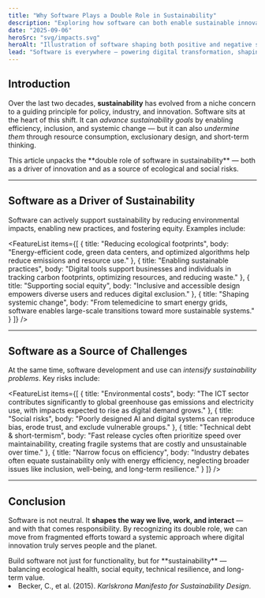 ```yaml
---
title: "Why Software Plays a Double Role in Sustainability"
description: "Exploring how software can both enable sustainable innovation and contribute to ecological and social challenges."
date: "2025-09-06"
heroSrc: "svg/impacts.svg"
heroAlt: "Illustration of software shaping both positive and negative sustainability impacts"
lead: "Software is everywhere — powering digital transformation, shaping industries, and influencing daily life. But this power comes with responsibility: software drives sustainable innovation while also creating ecological and social risks."
---
```


## Introduction

Over the last two decades, **sustainability** has evolved from a niche concern to a guiding principle for policy, industry, and innovation.
Software sits at the heart of this shift. It can *advance sustainability goals* by enabling efficiency, inclusion, and systemic change — but it can also *undermine them* through resource consumption, exclusionary design, and short-term thinking.

<Callout variant="warning" title="A Double Role">
    This article unpacks the **double role of software in sustainability** — both as a driver of innovation and as a source of ecological and social risks.
</Callout>

---

## Software as a Driver of Sustainability

Software can actively support sustainability by reducing environmental impacts, enabling new practices, and fostering equity. Examples include:

<FeatureList
    items={[
        { title: "Reducing ecological footprints", body: "Energy-efficient code, green data centers, and optimized algorithms help reduce emissions and resource use." },
        { title: "Enabling sustainable practices", body: "Digital tools support businesses and individuals in tracking carbon footprints, optimizing resources, and reducing waste." },
        { title: "Supporting social equity", body: "Inclusive and accessible design empowers diverse users and reduces digital exclusion." },
        { title: "Shaping systemic change", body: "From telemedicine to smart energy grids, software enables large-scale transitions toward more sustainable systems." }
    ]}
/>

---

## Software as a Source of Challenges

At the same time, software development and use can *intensify sustainability problems*.
Key risks include:

<FeatureList
    items={[
        { title: "Environmental costs", body: "The ICT sector contributes significantly to global greenhouse gas emissions and electricity use, with impacts expected to rise as digital demand grows." },
        { title: "Social risks", body: "Poorly designed AI and digital systems can reproduce bias, erode trust, and exclude vulnerable groups." },
        { title: "Technical debt & short-termism", body: "Fast release cycles often prioritize speed over maintainability, creating fragile systems that are costly and unsustainable over time." },
        { title: "Narrow focus on efficiency", body: "Industry debates often equate sustainability only with energy efficiency, neglecting broader issues like inclusion, well-being, and long-term resilience." }
    ]}
/>

---

## Conclusion

Software is not neutral. It **shapes the way we live, work, and interact** — and with that comes responsibility.
By recognizing its double role, we can move from fragmented efforts toward a systemic approach where digital innovation truly serves people and the planet.

<Callout variant="success" title="The Challenge Ahead">
    Build software not just for functionality, but for **sustainability** — balancing ecological health, social equity, technical resilience, and long-term value.
</Callout>

<References>
    <li>
        Becker, C., et al. (2015). <em>Karlskrona Manifesto for Sustainability Design</em>.
    </li>
</References>
